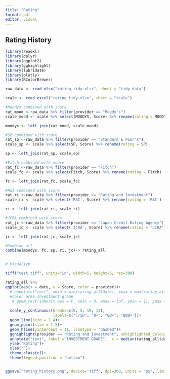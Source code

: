 ```yaml
---
title: "Rating"
format: pdf
editor: visual
---
```


## Rating History

```r
library(readxl)
library(dplyr)
library(ggplot2)
library(gghighlight)
library(lubridate)
library(plotly)
library(RColorBrewer)

raw_data <- read_xlsx("rating_tidy.xlsx", sheet = "tidy_data")

scale <- read_excel("rating_tidy.xlsx", sheet = "scale") 

#Moodys combined with score
rat_mood <-raw_data %>% filter(provider == "Moody's")
scale_mood <- scale %>% select(MOODYS, Score) %>% rename(rating = MOODYS)

moodys <- left_join(rat_mood, scale_mood)

#SP combined with score
rat_sp <-raw_data %>% filter(provider == "Standard & Poor's")
scale_sp <- scale %>% select(SP, Score) %>% rename(rating = SP)

sp <- left_join(rat_sp, scale_sp)

#Fitch combined with score
rat_fc <-raw_data %>% filter(provider == "Fitch")
scale_fc <- scale %>% select(Fitch, Score) %>% rename(rating = Fitch)

fc <- left_join(rat_fc, scale_fc)

#R&I combined with score
rat_ri <-raw_data %>% filter(provider == "Rating and Investment")
scale_ri <- scale %>% select('R&I', Score) %>% rename(rating = 'R&I')

ri <- left_join(rat_ri, scale_ri)

#JCRA combined with score
rat_jc <-raw_data %>% filter(provider == "Japan Credit Rating Agency")
scale_jc <- scale %>% select('JCRA', Score) %>% rename(rating = 'JCRA')

jc <- left_join(rat_jc, scale_jc)

#Combine all
combine(moodys, fc, sp, ri, jc)-> rating_all



```

```r
# Visualize

tiff("test.tiff", units="in", width=5, height=5, res=300)

rating_all %>%
ggplot(aes(x = date, y = Score, color = provider))+
  # annotate("rect", xmin = min(rating_all$date), xmax = max(rating_all$date), ymin = 11, ymax = Inf, fill = "lightblue")+
  #color area Investment grade
   # geom_rect(inherit.aes = F, xmin = 0, xmax = Inf, ymin = 11, ymax = Inf, fill = "lightblue", color = "transparent", alpha = 0.1)+
  
  scale_y_continuous(breaks=c(0, 5, 10, 13),
                     labels=c("C/SD", "B-", "BB+", "BBB+"))+
  geom_line(size = 1.4)+
  geom_point(size = 1.5)+
  geom_hline(yintercept = 11, linetype = "dashed")+
  gghighlight(provider == "Rating and Investment", unhighlighted_colour = "lightgrey", line_label_type = "ggrepel_label")+
  annotate("text", label ="INVESTMENT GRADE",  x = median(rating_all$date), y = 11.5)+
  ylab("Rating")+
  xlab("")+
  theme_classic()+
  theme(legend.position = "bottom") 


ggsave("rating_history.png", device='tiff', dpi=300, units = "px", limitsize = F)

  
  


```
